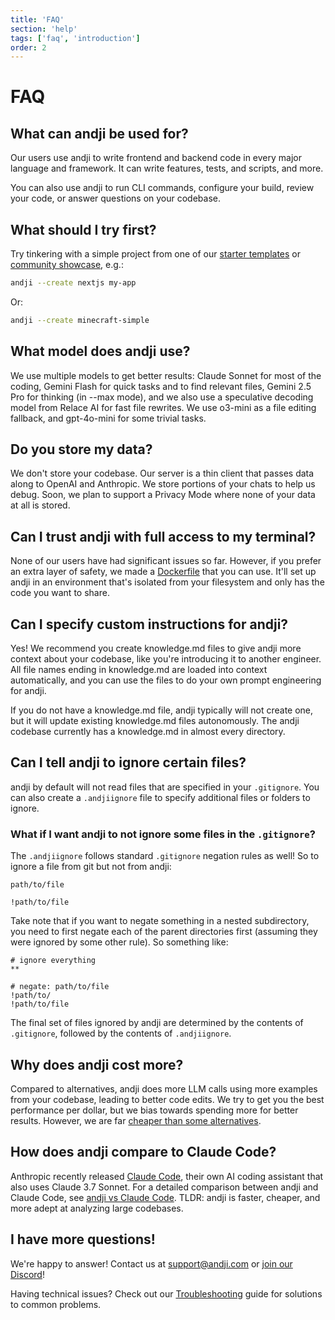 ```yaml
---
title: 'FAQ'
section: 'help'
tags: ['faq', 'introduction']
order: 2
---
```


# FAQ

## What can andji be used for?

Our users use andji to write frontend and backend code in every major language and framework. It can write features, tests, and scripts, and more.

You can also use andji to run CLI commands, configure your build, review your code, or answer questions on your codebase.

## What should I try first?

Try tinkering with a simple project from one of our [starter templates](https://github.com/andjiAI/andji-community/tree/main/starter-templates) or [community showcase](https://github.com/andjiAI/andji-community/tree/main/showcase), e.g.:

```bash
andji --create nextjs my-app
```

Or:

```bash
andji --create minecraft-simple
```

## What model does andji use?

We use multiple models to get better results: Claude Sonnet for most of the coding, Gemini Flash for quick tasks and to find relevant files, Gemini 2.5 Pro for thinking (in --max mode), and we also use a speculative decoding model from Relace AI for fast file rewrites. We use o3-mini as a file editing fallback, and gpt-4o-mini for some trivial tasks.

## Do you store my data?

We don't store your codebase. Our server is a thin client that passes data along to OpenAI and Anthropic. We store portions of your chats to help us debug. Soon, we plan to support a Privacy Mode where none of your data at all is stored.

## Can I trust andji with full access to my terminal?

None of our users have had significant issues so far. However, if you prefer an extra layer of safety, we made a [Dockerfile](https://github.com/andjiAI/andji-community/tree/main/utils/docker) that you can use. It'll set up andji in an environment that's isolated from your filesystem and only has the code you want to share.

## Can I specify custom instructions for andji?

Yes! We recommend you create knowledge.md files to give andji more context about your codebase, like you're introducing it to another engineer. All file names ending in knowledge.md are loaded into context automatically, and you can use the files to do your own prompt engineering for andji.

If you do not have a knowledge.md file, andji typically will not create one, but it will update existing knowledge.md files autonomously. The andji codebase currently has a knowledge.md in almost every directory.

## Can I tell andji to ignore certain files?

andji by default will not read files that are specified in your `.gitignore`. You can also create a `.andjiignore` file to specify additional files or folders to ignore.

### What if I want andji to not ignore some files in the `.gitignore`?

The `.andjiignore` follows standard `.gitignore` negation rules as well! So to ignore a file from git but not from andji:

```.gitignore
path/to/file
```

```.andjiignore
!path/to/file
```

Take note that if you want to negate something in a nested subdirectory, you need to first negate each of the parent directories first (assuming they were ignored by some other rule). So something like:

```.gitignore
# ignore everything
**
```

```.andjiignore
# negate: path/to/file
!path/to/
!path/to/file
```

The final set of files ignored by andji are determined by the contents of `.gitignore`, followed by the contents of `.andjiignore`.

## Why does andji cost more?

Compared to alternatives, andji does more LLM calls using more examples from your codebase, leading to better code edits. We try to get you the best performance per dollar, but we bias towards spending more for better results. However, we are far [cheaper than some alternatives](https://x.com/jahooma/status/1894224663817195599).

## How does andji compare to Claude Code?

Anthropic recently released [Claude Code](https://docs.anthropic.com/en/docs/agents-and-tools/claude-code/overview), their own AI coding assistant that also uses Claude 3.7 Sonnet. For a detailed comparison between andji and Claude Code, see [andji vs Claude Code](/docs/advanced#andji-vs-claude-code). TLDR: andji is faster, cheaper, and more adept at analyzing large codebases.

## I have more questions!

We're happy to answer! Contact us at [support@andji.com](mailto:support@andji.com) or [join our Discord](https://discord.gg/mcWTGjgTj3)!

Having technical issues? Check out our [Troubleshooting](/docs/advanced/troubleshooting) guide for solutions to common problems.
